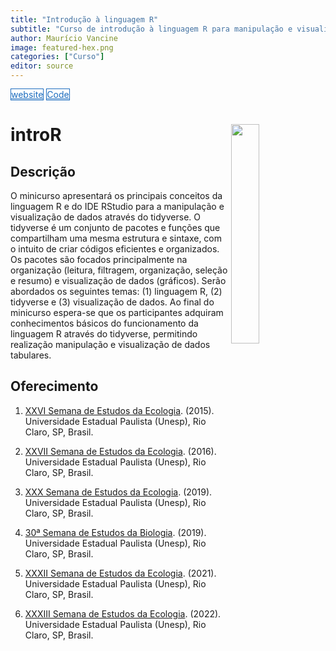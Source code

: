 ```yaml
---
title: "Introdução à linguagem R"
subtitle: "Curso de introdução à linguagem R para manipulação e visualização de dados."
author: Maurício Vancine
image: featured-hex.png
categories: ["Curso"]
editor: source
---
```


<div class="mt-4 d-flex flex-row flex-wrap gap-1 justify-content-left justify-content-sm-start" role="group" aria-label="Links">
  <a href="https://geor-course.netlify.app" class="btn btn-custom text-capitalize" target="_blank"><i class="fas fa-link me-1"></i>website</a>
  <a href="https://github.com/geor-course" class="btn btn-custom text-capitalize" target="_blank"><i class="fab fa-github me-1"></i>Code</a>
</div>

<style>
  .btn-custom {
    background-color: white;
    border: 1px solid #1c6cbe; /* Borda azul */
    color: #1c6cbe; /* Texto azul */
    transition: background-color 0.3s, color 0.3s;
  }
  .btn-custom:hover {
    background-color: #1c6cbe; /* Cor de fundo azul ao passar o mouse */
    color: white; /* Texto branco */
  }
</style>

# **introR** <img src="featured-hex.png" align="right" width="30%" min-width="120px"/>

## Descrição

O minicurso apresentará os principais conceitos da linguagem R e do IDE RStudio para a manipulação e visualização de dados através do tidyverse. O tidyverse é um conjunto de pacotes e funções que compartilham uma mesma estrutura e sintaxe, com o intuito de criar códigos eficientes e organizados. Os pacotes são focados principalmente na organização (leitura, filtragem, organização, seleção e resumo) e visualização de dados (gráficos). Serão abordados os seguintes temas: (1) linguagem R, (2) tidyverse e (3) visualização de dados. Ao final do minicurso espera-se que os participantes adquiram conhecimentos básicos do funcionamento da linguagem R através do tidyverse, permitindo realização manipulação e visualização de dados tabulares.

## Oferecimento

1. [XXVI Semana de Estudos da Ecologia](https://www.instagram.com/seecologiaunesp). (2015). Universidade Estadual Paulista (Unesp), Rio Claro, SP, Brasil.

1. [XXVII Semana de Estudos da Ecologia](https://www.instagram.com/seecologiaunesp). (2016). Universidade Estadual Paulista (Unesp), Rio Claro, SP, Brasil.

1. [XXX Semana de Estudos da Ecologia](https://www.instagram.com/seecologiaunesp). (2019). Universidade Estadual Paulista (Unesp), Rio Claro, SP, Brasil.

1. [30ª Semana de Estudos da Biologia](https://www.instagram.com/sebio.rc). (2019). Universidade Estadual Paulista (Unesp), Rio Claro, SP, Brasil.

1. [XXXII Semana de Estudos da Ecologia](https://www.instagram.com/seecologiaunesp). (2021). Universidade Estadual Paulista (Unesp), Rio Claro, SP, Brasil.

1. [XXXIII Semana de Estudos da Ecologia](https://www.instagram.com/seecologiaunesp). (2022). Universidade Estadual Paulista (Unesp), Rio Claro, SP, Brasil.
